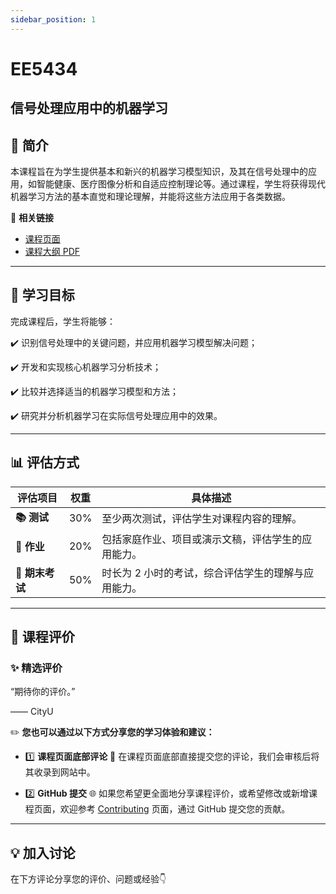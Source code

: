 ```yaml
---
sidebar_position: 1
---
```


# EE5434
## 信号处理应用中的机器学习

## **📘 简介**
本课程旨在为学生提供基本和新兴的机器学习模型知识，及其在信号处理中的应用，如智能健康、医疗图像分析和自适应控制理论等。通过课程，学生将获得现代机器学习方法的基本直觉和理论理解，并能将这些方法应用于各类数据。

🔗 **相关链接**
- [课程页面](https://www.cityu.edu.hk/catalogue/pg/202425/course/EE5434.htm)
- [课程大纲 PDF](https://www.cityu.edu.hk/catalogue/pg/202425/course/EE5434.pdf)

---

## **🎯 学习目标**

完成课程后，学生将能够：

✔️ 识别信号处理中的关键问题，并应用机器学习模型解决问题；

✔️ 开发和实现核心机器学习分析技术；

✔️ 比较并选择适当的机器学习模型和方法；

✔️ 研究并分析机器学习在实际信号处理应用中的效果。

---

## **📊 评估方式**

| **评估项目**          | **权重** | **具体描述**                                                                                       |
|----------------------|---------|---------------------------------------------------------------------------------------------------|
| **📚 测试**            | 30%     | 至少两次测试，评估学生对课程内容的理解。                                                          |
| **📝 作业**           | 20%     | 包括家庭作业、项目或演示文稿，评估学生的应用能力。                                                 |
| **📖 期末考试**       | 50%     | 时长为 2 小时的考试，综合评估学生的理解与应用能力。                                                 |

---

## **💬 课程评价**

### ✨ **精选评价**
<div className={commentStyles.commentBox}>
    <p className={commentStyles.commentText}>
        “期待你的评价。”
    </p>
    <p className={commentStyles.commentAuthor}>—— CityU</p>
</div>

✏️ **您也可以通过以下方式分享您的学习体验和建议：**

- 1️⃣ **课程页面底部评论**
💬 在课程页面底部直接提交您的评论，我们会审核后将其收录到网站中。

- 2️⃣ **GitHub 提交**
🌐 如果您希望更全面地分享课程评价，或希望修改或新增课程页面，欢迎参考 [Contributing](/contributing) 页面，通过 GitHub 提交您的贡献。

---

## **💡 加入讨论**

在下方评论分享您的评价、问题或经验👇
<Utterances />
